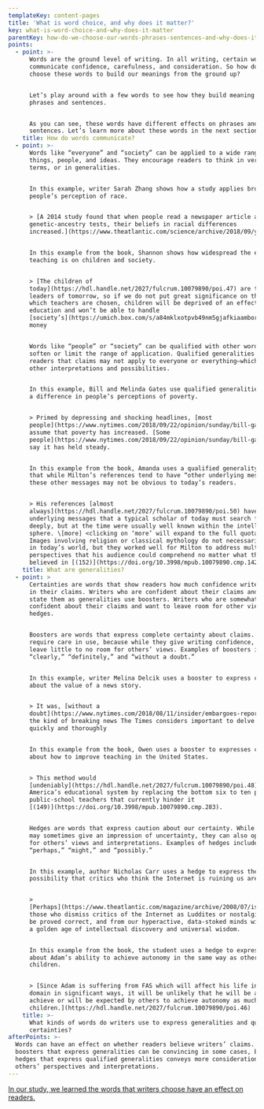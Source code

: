 ```yaml
---
templateKey: content-pages
title: 'What is word choice, and why does it matter?'
key: what-is-word-choice-and-why-does-it-matter
parentKey: how-do-we-choose-our-words-phrases-sentences-and-why-does-it-matter
points:
  - point: >-
      Words are the ground level of writing. In all writing, certain words
      communicate confidence, carefulness, and consideration. So how do writers
      choose these words to build our meanings from the ground up?


      Let’s play around with a few words to see how they build meaning into our
      phrases and sentences.


      As you can see, these words have different effects on phrases and
      sentences. Let’s learn more about these words in the next section.
    title: How do words communicate?
  - point: >-
      Words like “everyone” and “society” can be applied to a wide range of
      things, people, and ideas. They encourage readers to think in very general
      terms, or in generalities.


      In this example, writer Sarah Zhang shows how a study applies broadly to
      people’s perception of race.


      > [A 2014 study found that when people read a newspaper article about
      genetic-ancestry tests, their beliefs in racial differences
      increased.](https://www.theatlantic.com/science/archive/2018/09/your-dna-is-not-your-culture/571150/)


      In this example from the book, Shannon shows how widespread the effect of
      teaching is on children and society.


      > [The children of
      today](https://hdl.handle.net/2027/fulcrum.10079890/poi.47) are the
      leaders of tomorrow, so if we do not put great significance on the way in
      which teachers are chosen, children will be deprived of an effective
      education and won’t be able to handle
      [society’s](https://umich.box.com/s/a84mklxotpvb49nm5gjafkiaamborbwb)
      money


      Words like “people” or “society” can be qualified with other words to
      soften or limit the range of application. Qualified generalities show
      readers that claims may not apply to everyone or everything—which invites
      other interpretations and possibilities.


      In this example, Bill and Melinda Gates use qualified generalities to show
      a difference in people’s perceptions of poverty.


      > Primed by depressing and shocking headlines, [most
      people](https://www.nytimes.com/2018/09/22/opinion/sunday/bill-gates-melinda-gates-global-poverty.html)
      assume that poverty has increased. [Some
      people](https://www.nytimes.com/2018/09/22/opinion/sunday/bill-gates-melinda-gates-global-poverty.html)
      say it has held steady.


      In this example from the book, Amanda uses a qualified generality to show
      that while Milton’s references tend to have “other underlying messages,”
      these other messages may not be obvious to today’s readers.


      > His references [almost
      always](https://hdl.handle.net/2027/fulcrum.10079890/poi.50) have other
      underlying messages that a typical scholar of today must search for more
      deeply, but at the time were usually well known within the intellectual
      sphere. \[more] <clicking on ‘more’ will expand to the full quotation:
      Images involving religion or classical mythology do not necessarily agree
      in today’s world, but they worked well for Milton to address multiple
      perspectives that his audience could comprehend no matter what they
      believed in [(152)](https://doi.org/10.3998/mpub.10079890.cmp.142).
    title: What are generalities?
  - point: >
      Certainties are words that show readers how much confidence writers have
      in their claims. Writers who are confident about their claims and want to
      state them as generalities use boosters. Writers who are somewhat
      confident about their claims and want to leave room for other views use
      hedges.


      Boosters are words that express complete certainty about claims. They
      require care in use, because while they give writing confidence, they can
      leave little to no room for others’ views. Examples of boosters include
      “clearly,” “definitely,” and “without a doubt.”


      In this example, writer Melina Delcik uses a booster to express certainty
      about the value of a news story.


      > It was, [without a
      doubt](https://www.nytimes.com/2018/08/11/insider/embargoes-reporting.html),
      the kind of breaking news The Times considers important to delve into
      quickly and thoroughly


      In this example from the book, Owen uses a booster to expresses confidence
      about how to improve teaching in the United States.


      > This method would
      [undeniably](https://hdl.handle.net/2027/fulcrum.10079890/poi.48) improve
      America’s educational system by replacing the bottom six to ten percent of
      public-school teachers that currently hinder it
      [(149)](https://doi.org/10.3998/mpub.10079890.cmp.283).


      Hedges are words that express caution about our certainty. While hedges
      may sometimes give an impression of uncertainty, they can also open space
      for others’ views and interpretations. Examples of hedges include
      “perhaps,” “might,” and “possibly.”


      In this example, author Nicholas Carr uses a hedge to express the
      possibility that critics who think the Internet is ruining us are right.


      >
      [Perhaps](https://www.theatlantic.com/magazine/archive/2008/07/is-google-making-us-stupid/306868/)
      those who dismiss critics of the Internet as Luddites or nostalgists will
      be proved correct, and from our hyperactive, data-stoked minds will spring
      a golden age of intellectual discovery and universal wisdom.


      In this example from the book, the student uses a hedge to express doubt
      about Adam’s ability to achieve autonomy in the same way as other
      children.


      > [Since Adam is suffering from FAS which will affect his life in every
      domain in significant ways, it will be unlikely that he will be able to
      achieve or will be expected by others to achieve autonomy as much as other
      children.](https://hdl.handle.net/2027/fulcrum.10079890/poi.46)
    title: >-
      What kinds of words do writers use to express generalities and qualified
      certainties?
afterPoints: >-
  Words can have an effect on whether readers believe writers’ claims. Using
  boosters that express generalities can be convincing in some cases, but using
  hedges that express qualified generalities conveys more considerations for
  others’ perspectives and interpretations.
---
```

[In our study, we learned the words that writers choose have an effect on readers.](https://docs.google.com/document/d/1fwZKewtti8g7JRLXN1FdBxM6mPRvnTN-hwpPjPlpgYo/edit#)
